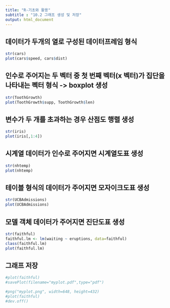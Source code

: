 ```yaml
---
title: "R-기초와 활용"
subtitle : "10.2 그래프 생성 및 저장"
output: html_document
---
```


## 데이터가 두개의 열로 구성된 데이터프레임 형식
```r
str(cars)
plot(cars$speed, cars$dist)
```

## 인수로 주어지는 두 벡터 중 첫 번째 벡터(x 벡터)가 집단을 나타내는 펙터 형식 -> boxplot 생성
```r
str(ToothGrowth)
plot(ToothGrowth$supp, ToothGrowth$len)
```

## 변수가 두 개를 초과하는 경우 산점도 행렬 생성
```r
str(iris)
plot(iris[,1:4])
```

## 시계열 데이터가 인수로 주어지면 시계열도표 생성
```r
str(nhtemp)
plot(nhtemp)
```

## 테이블 형식의 데이터가 주어지면 모자이크도표 생성
```r
str(UCBAdmissions)
plot(UCBAdmissions)
```

## 모델 객체 데이터가 주어지면 진단도표 생성
```r
str(faithful)
faithful.lm <- lm(waiting ~ eruptions, data=faithful)
class(faithful.lm)
plot(faithful.lm)
```

## **그래프 저장**
```r
#plot(faithful)
#savePlot(filename="myplot.pdf",type="pdf")
```

```r
#png("myplot.png", width=648, height=432)
#plot(faithful)
#dev.off()
```





